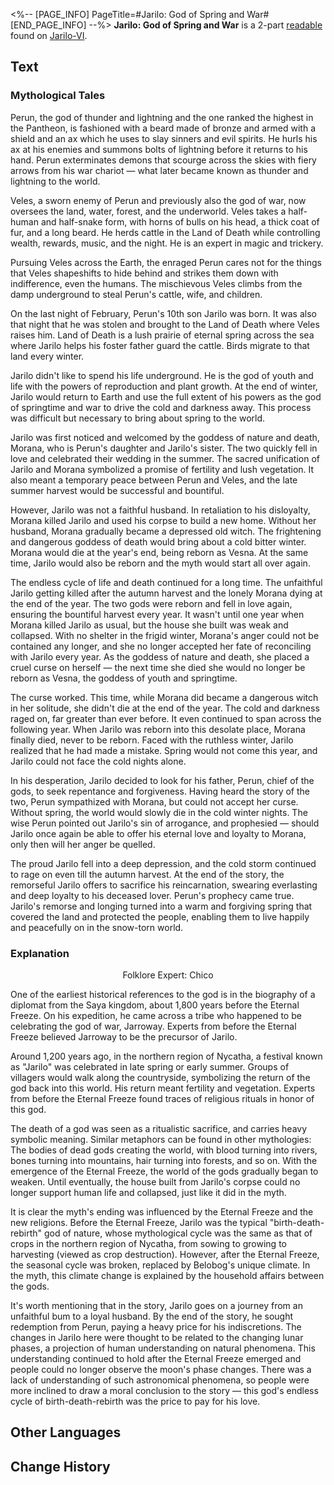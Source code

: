 <%-- [PAGE_INFO]
PageTitle=#Jarilo: God of Spring and War#
[END_PAGE_INFO] --%>
{{Readable Infobox
|id           = 018
|partIds      = 190122;190123
|title        = 
|image        = Item Jarilo-VI Readable 2.png
|world        = Jarilo-VI
|parts        = 2
|author       = <!--to be added-->
|description  = The story and expert analyses of a traditional legend from the northern region of Nycatha.
|part1        = Mythological Tales
|source1      = {{cx|Source missing}}
|part2        = Explanation
|source2      = {{cx|Source missing}}
|characters   = 
|factions     = 
}}
'''Jarilo: God of Spring and War''' is a 2-part [[readable]] found on [[Jarilo-VI]].
<!--
==Location==
{{Map Embed|<map name>|<marker id>}}
-->
==Text==
===Mythological Tales===
<div align="center">{{Size|+2|Jarilo: God of Spring and War}}</div>

Perun, the god of thunder and lightning and the one ranked the highest in the Pantheon, is fashioned with a beard made of bronze and armed with a shield and an ax which he uses to slay sinners and evil spirits. He hurls his ax at his enemies and summons bolts of lightning before it returns to his hand. Perun exterminates demons that scourge across the skies with fiery arrows from his war chariot &mdash; what later became known as thunder and lightning to the world.

Veles, a sworn enemy of Perun and previously also the god of war, now oversees the land, water, forest, and the underworld. Veles takes a half-human and half-snake form, with horns of bulls on his head, a thick coat of fur, and a long beard. He herds cattle in the Land of Death while controlling wealth, rewards, music, and the night. He is an expert in magic and trickery.

Pursuing Veles across the Earth, the enraged Perun cares not for the things that Veles shapeshifts to hide behind and strikes them down with indifference, even the humans. The mischievous Veles climbs from the damp underground to steal Perun's cattle, wife, and children.

On the last night of February, Perun's 10th son Jarilo was born. It was also that night that he was stolen and brought to the Land of Death where Veles raises him. Land of Death is a lush prairie of eternal spring across the sea where Jarilo helps his foster father guard the cattle. Birds migrate to that land every winter.

Jarilo didn't like to spend his life underground. He is the god of youth and life with the powers of reproduction and plant growth. At the end of winter, Jarilo would return to Earth and use the full extent of his powers as the god of springtime and war to drive the cold and darkness away. This process was difficult but necessary to bring about spring to the world.

Jarilo was first noticed and welcomed by the goddess of nature and death, Morana, who is Perun's daughter and Jarilo's sister. The two quickly fell in love and celebrated their wedding in the summer. The sacred unification of Jarilo and Morana symbolized a promise of fertility and lush vegetation. It also meant a temporary peace between Perun and Veles, and the late summer harvest would be successful and bountiful.

However, Jarilo was not a faithful husband. In retaliation to his disloyalty, Morana killed Jarilo and used his corpse to build a new home. Without her husband, Morana gradually became a depressed old witch. The frightening and dangerous goddess of death would bring about a cold bitter winter. Morana would die at the year's end, being reborn as Vesna. At the same time, Jarilo would also be reborn and the myth would start all over again.

The endless cycle of life and death continued for a long time. The unfaithful Jarilo getting killed after the autumn harvest and the lonely Morana dying at the end of the year. The two gods were reborn and fell in love again, ensuring the bountiful harvest every year. It wasn't until one year when Morana killed Jarilo as usual, but the house she built was weak and collapsed. With no shelter in the frigid winter, Morana's anger could not be contained any longer, and she no longer accepted her fate of reconciling with Jarilo every year. As the goddess of nature and death, she placed a cruel curse on herself &mdash; the next time she died she would no longer be reborn as Vesna, the goddess of youth and springtime.

The curse worked. This time, while Morana did became a dangerous witch in her solitude, she didn't die at the end of the year. The cold and darkness raged on, far greater than ever before. It even continued to span across the following year. When Jarilo was reborn into this desolate place, Morana finally died, never to be reborn. Faced with the ruthless winter, Jarilo realized that he had made a mistake. Spring would not come this year, and Jarilo could not face the cold nights alone.

In his desperation, Jarilo decided to look for his father, Perun, chief of the gods, to seek repentance and forgiveness. Having heard the story of the two, Perun sympathized with Morana, but could not accept her curse. Without spring, the world would slowly die in the cold winter nights. The wise Perun pointed out Jarilo's sin of arrogance, and prophesied &mdash; should Jarilo once again be able to offer his eternal love and loyalty to Morana, only then will her anger be quelled.

The proud Jarilo fell into a deep depression, and the cold storm continued to rage on even till the autumn harvest. At the end of the story, the remorseful Jarilo offers to sacrifice his reincarnation, swearing everlasting and deep loyalty to his deceased lover. Perun's prophecy came true. Jarilo's remorse and longing turned into a warm and forgiving spring that covered the land and protected the people, enabling them to live happily and peacefully on in the snow-torn world.

===Explanation===
<div align="center">{{Size|+2|''Jarilo: God of Spring and War'' Analysis}}</div>

<div align="center">Folklore Expert: Chico</div>

One of the earliest historical references to the god is in the biography of a diplomat from the Saya kingdom, about 1,800 years before the Eternal Freeze. On his expedition, he came across a tribe who happened to be celebrating the god of war, Jarroway. Experts from before the Eternal Freeze believed Jarroway to be the precursor of Jarilo.

Around 1,200 years ago, in the northern region of Nycatha, a festival known as "Jarilo" was celebrated in late spring or early summer. Groups of villagers would walk along the countryside, symbolizing the return of the god back into this world. His return meant fertility and vegetation. Experts from before the Eternal Freeze found traces of religious rituals in honor of this god.

The death of a god was seen as a ritualistic sacrifice, and carries heavy symbolic meaning. Similar metaphors can be found in other mythologies: The bodies of dead gods creating the world, with blood turning into rivers, bones turning into mountains, hair turning into forests, and so on. With the emergence of the Eternal Freeze, the world of the gods gradually began to weaken. Until eventually, the house built from Jarilo's corpse could no longer support human life and collapsed, just like it did in the myth.

It is clear the myth's ending was influenced by the Eternal Freeze and the new religions. Before the Eternal Freeze, Jarilo was the typical "birth-death-rebirth" god of nature, whose mythological cycle was the same as that of crops in the northern region of Nycatha, from sowing to growing to harvesting (viewed as crop destruction). However, after the Eternal Freeze, the seasonal cycle was broken, replaced by Belobog's unique climate. In the myth, this climate change is explained by the household affairs between the gods.

It's worth mentioning that in the story, Jarilo goes on a journey from an unfaithful bum to a loyal husband. By the end of the story, he sought redemption from Perun, paying a heavy price for his indiscretions. The changes in Jarilo here were thought to be related to the changing lunar phases, a projection of human understanding on natural phenomena. This understanding continued to hold after the Eternal Freeze emerged and people could no longer observe the moon's phase changes. There was a lack of understanding of such astronomical phenomena, so people were more inclined to draw a moral conclusion to the story &mdash; this god's endless cycle of birth-death-rebirth was the price to pay for his love.

<!--
==Trivia==
* 
-->
==Other Languages==
{{Other Languages
|en   = Jarilo: God of Spring and War
|zhs  = 春神和战争之神雅利洛
|zht  = 春神和戰爭之神雅利洛
|ja   = 春と戦争の神ヤリーロ
|ko   = 봄과 전쟁의 신 야릴로
|es   = Jarilo, el dios de la primavera y de la guerra
|fr   = Jarilo&nbsp;: dieu du printemps et de la guerre
|ru   = Ярило: Бог весны и войны
|th   = Jarilo เทพแห่งฤดูใบไม้ผลิและสงคราม
|vi   = Jarilo: Thần Mùa Xuân Và Chiến Tranh
|de   = Jarilo: Gott des Frühlings und des Krieges
|id   = Jarilo: Dewa Musim Semi dan Peperangan
|pt   = Jarilo: Divindade da Primavera e da Guerra
}}

==Change History==
{{Change History|1.0}}